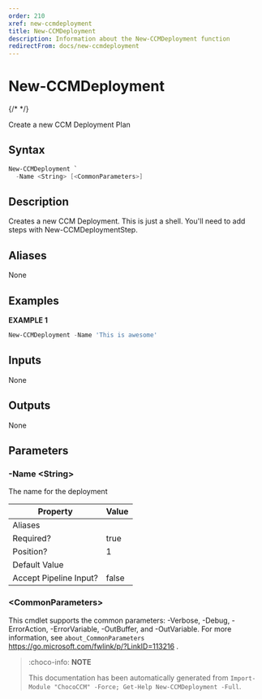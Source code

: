 ```yaml
---
order: 210
xref: new-ccmdeployment
title: New-CCMDeployment
description: Information about the New-CCMDeployment function
redirectFrom: docs/new-ccmdeployment
---
```


# New-CCMDeployment

{/* <!-- This documentation is automatically generated from /New-CCMDeployment.ps1 using GenerateDocs.ps1. Contributions are welcome at the original location(s). --> */}

Create a new CCM Deployment Plan

## Syntax

~~~powershell
New-CCMDeployment `
  -Name <String> [<CommonParameters>]
~~~

## Description

Creates a new CCM Deployment. This is just a shell. You'll need to add steps with New-CCMDeploymentStep.


## Aliases

None

## Examples

 **EXAMPLE 1**

~~~powershell
New-CCMDeployment -Name 'This is awesome'

~~~

## Inputs

None

## Outputs

None

## Parameters

###  -Name &lt;String&gt;
The name for the deployment

Property               | Value
---------------------- | -----
Aliases                |
Required?              | true
Position?              | 1
Default Value          |
Accept Pipeline Input? | false

### &lt;CommonParameters&gt;

This cmdlet supports the common parameters: -Verbose, -Debug, -ErrorAction, -ErrorVariable, -OutBuffer, and -OutVariable. For more information, see `about_CommonParameters` https://go.microsoft.com/fwlink/p/?LinkID=113216 .



<Xref title="Function Reference" value="chococcm-functions" />

> :choco-info: **NOTE**
>
> This documentation has been automatically generated from `Import-Module "ChocoCCM" -Force; Get-Help New-CCMDeployment -Full`.
